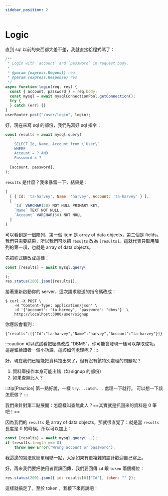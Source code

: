 ```yaml
---
sidebar_position: 2
---
```


# Logic

直到 sql 以前的東西都大差不差，我就直接給程式碼了：

```javascript
/**
 * Login with `account` and `password` in request body.
 *
 * @param {express.Request} req
 * @param {express.Response} res
 */
async function login(req, res) {
  const { account, password } = req.body;
  const mysql = await mysqlConnectionPool.getConnection();
  try {
  } catch (err) {}
}
userRouter.post("/user/login", login);
```

好，現在來寫 sql 的部份，我們先寫好 sql 指令：

```javascript
const results = await mysql.query(
  `
    SELECT Id, Name, Account from \`User\`
    WHERE
    Account = ? AND
    Password = ?
    `,
  [account, password],
);
```

`results` 是什麼？我來暴雷一下，結果是：

```javascript
[
  [ { Id: 'ta-harvey', Name: 'harvey', Account: 'ta-harvey' } ],
  [
    `Id` VARCHAR(20) NOT NULL PRIMARY KEY,
    `Name` TEXT NOT NULL,
    `Account` VARCHAR(50) NOT NULL
  ]
]
```

可以看到是一個陣列，第一個 item 是 array of data objects，第二個是 fields。
我們只需要結果，所以我們可以把 `results` 改為 `[results]`。這就代表只取用陣列的第一項，也就是 array of data objects。

先把程式碼改成這樣：

```javascript
const [results] = await mysql.query(
...
);
res.status(200).json({results});
```

接著重新啟動你的 server，這次請求發送的指令碼改成：

```shell
$ curl -X POST \
    -H "Content-Type: application/json" \
    -d '{"account": "ta-harvey", "password": "dbms"}' \
    http://localhost:3000/user/signup
```

你應該會看到：

```
{"results":[{"Id":"ta-harvey","Name":"harvey","Account":"ta-harvey"}]}
```

:::caution
可以試試看把密碼改成 "DBMS"，你可能會發現一樣可以存取成功。
這邊留給讀者一個小功課，這該如何處理呢？
:::

好，現在我們已經能把資料拉出來了，但有沒有該特別處理的問題呢？

1. 資料庫操作本身可能出錯（如 signup 的部份）
2. 如果查無此人？

:::tip[Practice]
第一點好說，一樣 `try...catch...` 處理一下就行。
可以想一下該怎麽做？
:::

我們來針對第二點展開：怎麼樣叫查無此人？==其實就是抓回來的資料是 0 筆吧！==

因為我們的 `results` 是 array of data objects，那就很直覺了：就是當 `results` 長度是 0 的時候。所以可以加上：

```javascript
const [results] = await mysql.query(...);
if (results.length === 0)
    throw new Error("Wrong account or password");
```

我這邊的寫法就簡單粗糙一點，大家如果有更複雜的設計歡迎自己寫上。

好，再來我們要把使用者資訊回傳，我們要回傳 `id` 跟 `token` 兩個欄位：

```javascript
res.status(200).json({ id: results[0]["Id"], token: "" });
```

這樣就搞定了。至於 token ，我接下來再說吧！
